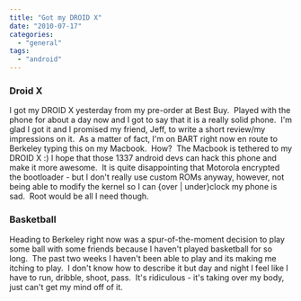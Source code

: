 ```yaml
---
title: "Got my DROID X"
date: "2010-07-17"
categories: 
  - "general"
tags: 
  - "android"
---
```


### Droid X

I got my DROID X yesterday from my pre-order at Best Buy.  Played with the phone for about a day now and I got to say that it is a really solid phone.  I'm glad I got it and I promised my friend, Jeff, to write a short review/my impressions on it.  As a matter of fact, I'm on BART right now en route to Berkeley typing this on my Macbook.  How?  The Macbook is tethered to my DROID X :) I hope that those 1337 android devs can hack this phone and make it more awesome.  It is quite disappointing that Motorola encrypted the bootloader - but I don't really use custom ROMs anyway, however, not being able to modify the kernel so I can {over | under}clock my phone is sad.  Root would be all I need though.

### Basketball

Heading to Berkeley right now was a spur-of-the-moment decision to play some ball with some friends because I haven't played basketball for so long.  The past two weeks I haven't been able to play and its making me itching to play.  I don't know how to describe it but day and night I feel like I have to run, dribble, shoot, pass.  It's ridiculous - it's taking over my body, just can't get my mind off of it.
